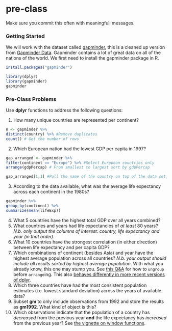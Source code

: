 # pre-class


Make sure you commit this often with meaningfull messages. 


### Getting Started


We will work with the dataset called [gapminder](https://github.com/jennybc/gapminder), this is a cleaned up version from [Gapminder Data](http://www.gapminder.org/data/). Gapminder contains a lot of great data on all of the nations of the world. We first need to install the gapminder package in R. 

```R
install.packages("gapminder")
```



```R
library(dplyr)
library(gapminder)
gapminder
```



### Pre-Class Problems

Use **dplyr** functions to address the following questions:

1. How many unique countries are represented per continent?
```R
n <- gapminder %>%
distinct(country) %>% #Remove duplicates
count() # Get the number of rows
```
2. Which European nation had the lowest GDP per capita in 1997? 

```R
gap_arranged <- gapminder %>%
filter(continent == "Europe") %>% #Select European countries only
arrange(gdpPercap) # From smallest to largest sort by gdpPercap

gap_arranged[1,1] #Pull the name of the country on top of the data set, becasue of our arrange this is the country with the lowest GDP
```
3. According to the data available, what was the average life expectancy across each continent in the 1980s?
```R
gapminder %>%
group_by(continent) %>%
summarize(mean(lifeExp))
```
4. What 5 countries have the highest total GDP over all years combined?
5. What countries and years had life expectancies of _at least_ 80 years? _N.b. only output the columns of interest: country, life expectancy and year (in that order)._
6. What 10 countries have the strongest correlation (in either direction) between life expectancy and per capita GDP?
7. Which combinations of continent (besides Asia) and year have the highest average population across all countries? _N.b. your output should include all results sorted by highest average population_. With what you already know, this one may stump you. See [this Q&A](http://stackoverflow.com/q/27207963/654296) for how to `ungroup` before `arrange`ing. This also [behaves differently in more recent versions of dplyr](https://github.com/hadley/dplyr/releases/tag/v0.5.0).
8. Which three countries have had the most consistent population estimates (i.e. lowest standard deviation) across the years of available data? 
9. Subset **gm** to only include observations from 1992 and store the results as **gm1992**. What kind of object is this?
10. Which observations indicate that the population of a country has *decreased* from the previous year **and** the life expectancy has *increased* from the previous year? See [the vignette on window functions](https://cran.r-project.org/web/packages/dplyr/vignettes/window-functions.html).
